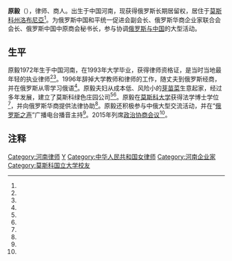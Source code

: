 {{Infobox person
| 姓名     = 原毅
| 图像     = 
| 图像大小 = 
| 出生日期 = {{Birth year and age|1972}}
| 出生地   = 中国河南省
| 国籍     = 中华人民共和国
| 居住地     = 俄罗斯[[莫斯科州|莫斯科州]][[洛布尼亞|洛布尼亞]]
| 教育程度 = 博士
| 母校     = [[莫斯科大学|莫斯科大学]]
| 职业       = 商人、律师、播音员
}}

'''原毅'''（{{bd|1972年||}}），律师、商人。出生于中国河南，现获得俄罗斯长期居留权，居住于[[莫斯科州|莫斯科州]][[洛布尼亞|洛布尼亞]]<ref name="xhw" />。为俄罗斯中国和平统一促进会副会长、俄罗斯华商企业家联合会会长、俄罗斯中国中原商会秘书长，参与协调[[中俄关系|俄罗斯与中国]]的大型活动。

== 生平 ==
原毅1972年生于中国河南，在1993年大学毕业，获得律师资格证，是当时当地最年轻的执业律师<ref name="xhw" /><ref name="zxs" />。1996年辞掉大学教师和律师的工作，随丈夫到俄罗斯经商，并在俄罗斯从零学习俄语<ref name="xhw" />。原毅夫妇从成本低、风险小的[[芽苗菜|芽苗菜]]生意起家，经过多年发展，建立了莫斯科绿色庄园公司<ref name="xhw" /><ref name="jxsql" />。原毅在[[莫斯科大学|莫斯科大学]]获得法学博士学位<ref name="jxsql" />，并向俄罗斯华商提供法律协助<ref name="zxs" />。原毅还积极参与中俄大型交流活动，并在“[[俄罗斯之声|俄罗斯之声]]”广播电台播音主持<ref name="xhw" />。2015年列席[[政治协商会议|政治协商会议]]<ref name="cntv" />。

== 注释 ==
{{Reflist|refs=
<ref name="zxs">{{cite web|author1=贾靖峰|title=莫斯科侨团的整合与良性发展|url=http://www.chinanews.com/hr/2014/07-07/6359797.shtml|website=中国新闻网|publisher=中新社|accessdate=2015-10-19|date=2014-07-07|archive-date=2018-10-06|archive-url=https://web.archive.org/web/20181006023355/http://www.chinanews.com/hr/2014/07-07/6359797.shtml|dead-url=no}}</ref>
<ref name="jxsql">{{cite web|author1=叶文娟|title=在俄罗斯，发出中国之声——记江西省侨联特聘专家委员会委员原毅|url=http://www.jxql.org/qjfc/201406/t20140623_330486.html|publisher=江西省归国华侨联合会|accessdate=2015-10-19|date=2014-06-12|archive-date=2019-09-10|archive-url=https://web.archive.org/web/20190910011221/http://www.jxql.org/qjfc/201406/t20140623_330486.html|dead-url=no}}</ref>
<ref name="xhw">{{cite web|author1=韩梁|title=通讯：俄罗斯的跨界女儒商|url=http://news.xinhuanet.com/overseas/2013-10/06/c_117604166.htm|publisher=新华网|accessdate=2015-10-19|date=2013-10-06|archive-date=2013-10-10|archive-url=https://web.archive.org/web/20131010091851/http://news.xinhuanet.com/overseas/2013-10/06/c_117604166.htm|dead-url=no}}</ref>
<ref name="cntv">{{cite web|title=政协列席人员原毅：心中的乡愁|url=http://sannong.cntv.cn/2015/03/10/VIDE1425977521385587.shtml|publisher=中国中央电视台|accessdate=2015-10-19|date=2015-03-10|archive-date=2018-10-04|archive-url=https://web.archive.org/web/20181004104234/http://sannong.cntv.cn/2015/03/10/VIDE1425977521385587.shtml|dead-url=no}}</ref>
}}

{{DEFAULTSORT:L}}
[[Category:河南律师|Category:河南律师]]
[[Category:原姓|Y]]
[[Category:中华人民共和国女律师|Category:中华人民共和国女律师]]
[[Category:河南企业家|Category:河南企业家]]
[[Category:莫斯科国立大学校友|Category:莫斯科国立大学校友]]